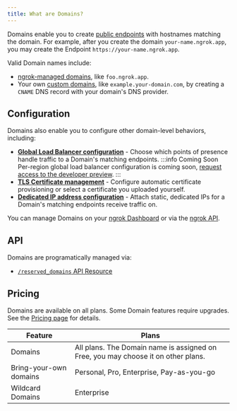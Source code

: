 ```yaml
---
title: What are Domains?
---
```


Domains enable you to create [public endpoints](/universal-gateway/domains/what-are-public-endpoints/) with hostnames matching the domain. For example, after you create the domain `your-name.ngrok.app`, you may create the Endpoint `https://your-name.ngrok.app`.

Valid Domain names include:

- [ngrok-managed domains](/docs/universal-gateway/domains/what-are-the-managed-domains), like `foo.ngrok.app`.
- Your own [custom domains](/docs/universal-gateway/domains/how-do-i-use-my-own-domain/), like `example.your-domain.com`, by creating a `CNAME` DNS record with your domain's DNS provider.

## Configuration

Domains also enable you to configure other domain-level behaviors, including:

- [**Global Load Balancer configuration**](/universal-gateway/global-load-balancer/#domains) - Choose which points of presence handle traffic to a Domain's matching endpoints.
  :::info Coming Soon
  Per-region global load balancer configuration is coming soon, [request access
  to the developer preview](https://dashboard.ngrok.com/developer-preview).
  :::
- [**TLS Certificate management**](/universal-gateway/tls-certificates/) - Configure automatic certificate provisioning or select a certificate you uploaded yourself.
- [**Dedicated IP address configuration**](/universal-gateway/ip-addresses#dedicated-ips) - Attach static, dedicated IPs for a Domain's matching endpoints receive traffic on.

You can manage Domains on your [ngrok Dashboard](https://dashboard.ngrok.com/domains) or via the [ngrok API](#api).

## API

Domains are programatically managed via:

- [`/reserved_domains` API Resource](/api/resources/reserved-domains/)

## Pricing

Domains are available on all plans. Some Domain features require upgrades. See the [Pricing page](https://ngrok.com/pricing) for details.

| Feature                | Plans                                                                             |
| ---------------------- | --------------------------------------------------------------------------------- |
| Domains                | All plans. The Domain name is assigned on Free, you may choose it on other plans. |
| Bring-your-own domains | Personal, Pro, Enterprise, Pay-as-you-go                                          |
| Wildcard Domains       | Enterprise                                                                        |

